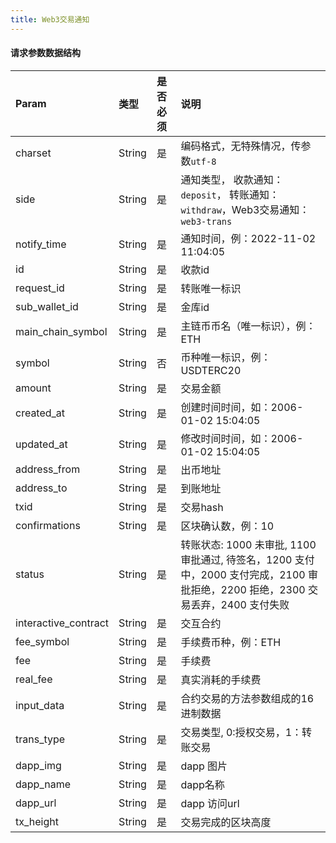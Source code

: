 ---
title: Web3交易通知
---

#### 请求参数数据结构

| Param            | 类型   | 是否必须 | 说明                                                         |
| :--------------- | :----- | :------- | :----------------------------------------------------------- |
| charset            | String | 是       | 编码格式，无特殊情况，传参数`utf-8`                          |
| side               | String | 是       | 通知类型， 收款通知：`deposit`， 转账通知： `withdraw`，Web3交易通知：`web3-trans`  |
| notify_time        | String | 是       | 通知时间，例：2022-11-02 11:04:05                            |
| id                 | String | 是       | 收款id                                                       |
| request_id         | String | 是       | 转账唯一标识                                                 |
| sub_wallet_id      | String | 是       | 金库id                                                     |
| main_chain_symbol  | String | 是       | 主链币币名（唯一标识），例：ETH    |
| symbol             | String | 否       | 币种唯一标识，例：USDTERC20                                  |
| amount             | String | 是       | 交易金额                                                     |
| created_at         | String | 是       | 创建时间时间，如：2006-01-02 15:04:05                         |
| updated_at         | String | 是       | 修改时间时间，如：2006-01-02 15:04:05                         |
| address_from       | String | 是       | 出币地址                                                     |
| address_to         | String | 是       | 到账地址                                                     |
| txid               | String | 是       | 交易hash                                                     |
| confirmations      | String | 是       | 区块确认数，例：10                                           |
| status             | String | 是       | 转账状态: 1000 未审批, 1100 审批通过, 待签名，1200 支付中，2000 支付完成，2100 审批拒绝，2200 拒绝，2300 交易丢弃，2400 支付失败 |
| interactive_contract     | String | 是       | 交互合约                                                     |
| fee_symbol               | String | 是       | 手续费币种，例：ETH                                            |
| fee                      | String | 是       | 手续费                                    |
| real_fee                 | String | 是       | 真实消耗的手续费              |
| input_data               | String | 是       | 合约交易的方法参数组成的16进制数据       |
| trans_type               | String | 是       | 交易类型, 0:授权交易，1：转账交易            |
| dapp_img                 | String | 是       | dapp 图片		       |
| dapp_name                | String | 是       | dapp名称	     |
| dapp_url                 | String | 是       | dapp 访问url	 |
| tx_height                | String | 是       | 交易完成的区块高度                                             |